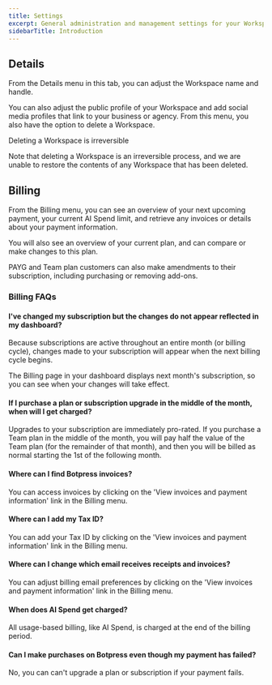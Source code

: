 ```yaml
---
title: Settings
excerpt: General administration and management settings for your Workspace.
sidebarTitle: Introduction
---
```

## Details

From the Details menu in this tab, you can adjust the Workspace name and handle.

You can also adjust the public profile of your Workspace and add social media profiles that link to your business or agency. From this menu, you also have the option to delete a Workspace.

<Warning>
Deleting a Workspace is irreversible

Note that deleting a Workspace is an irreversible process, and we are unable to restore the contents of any Workspace that has been deleted.
</Warning>

## Billing

From the Billing menu, you can see an overview of your next upcoming payment, your current AI Spend limit, and retrieve any invoices or details about your payment information.

You will also see an overview of your current plan, and can compare or make changes to this plan.

PAYG and Team plan customers can also make amendments to their subscription, including purchasing or removing add-ons.

### Billing FAQs

#### I've changed my subscription but the changes do not appear reflected in my dashboard?

Because subscriptions are active throughout an entire month (or billing cycle), changes made to your subscription will appear when the next billing cycle begins.

The Billing page in your dashboard displays next month's subscription, so you can see when your changes will take effect.

#### If I purchase a plan or subscription upgrade in the middle of the month, when will I get charged?

Upgrades to your subscription are immediately pro-rated. If you purchase a Team plan in the middle of the month, you will pay half the value of the Team plan (for the remainder of that month), and then you will be billed as normal starting the 1st of the following month.

#### Where can I find Botpress invoices?

You can access invoices by clicking on the 'View invoices and payment information' link in the Billing menu.

#### Where can I add my Tax ID?

You can add your Tax ID by clicking on the 'View invoices and payment information' link in the Billing menu.

#### Where can I change which email receives receipts and invoices?

You can adjust billing email preferences by clicking on the 'View invoices and payment information' link in the Billing menu.

#### When does AI Spend get charged?

All usage-based billing, like AI Spend, is charged at the end of the billing period.

#### Can I make purchases on Botpress even though my payment has failed?

No, you can can't upgrade a plan or subscription if your payment fails.
